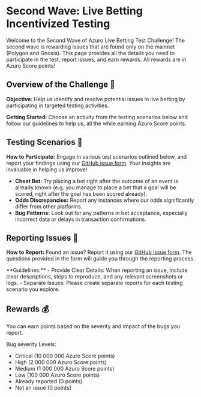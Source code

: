 

# Second Wave: Live Betting Incentivized Testing


Welcome to the Second Wave of Azuro Live Betting Test Challenge! The second wave is rewarding issues that are found only on the mainnet (Polygon and Gnosis).
This page provides all the details you need to participate in the test, report issues, and earn rewards. All rewards are in Azuro Score points!

## Overview of the Challenge 🌟

**Objective**: Help us identify and resolve potential issues in live betting by participating in targeted testing activities.

**Getting Started**: Choose an activity from the testing scenarios below and follow our guidelines to help us, all the while earning Azuro Score points.

## Testing Scenarios 🧪

**How to Participate:** Engage in various test scenarios outlined below,
and report your findings using our [GitHub issue form](https://github.com/Azuro-protocol/Live-Betting-Bug-Report/issues).
Your insights are invaluable in helping us improve!

- **Cheat Bet:** Try placing a bet right after the outcome of an event is already known (e.g. you manage to place a bet that a goal will be scored,
right after the goal has been scored already).
- **Odds Discrepancies:** Report any instances where our odds significantly differ from other platforms.
- **Bug Patterns:** Look out for any patterns in bet acceptance, especially incorrect data or delays in transaction confirmations.

## Reporting Issues 📝

**How to Report:** Found an issue? Report it using our [GitHub issue form](https://github.com/Azuro-protocol/Live-Betting-Bug-Report/issues).
The questions provided in the form will guide you through the reporting process.

<Callout type="advice">
  **Guidelines:**
  - Provide Clear Details: When reporting an issue, include clear descriptions, steps to reproduce, and any relevant screenshots or logs.
  - Separate Issues: Please create separate reports for each testing scenario you explore.
</Callout>

## Rewards 💰

You can earn points based on the severity and impact of the bugs you report.

Bug severity Levels:
  - Critical (10 000 000 Azuro Score points)
  - High (2 000 000 Azuro Score points)
  - Medium (1 000 000 Azuro Score points)
  - Low (100 000 Azuro Score points)
  - Already reported (0 points)
  - Not an issue (0 points)